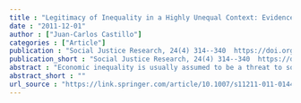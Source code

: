 ```yaml
---
title : "Legitimacy of Inequality in a Highly Unequal Context: Evidence from the Chilean Case"
date : "2011-12-01"
author : ["Juan-Carlos Castillo"]
categories : ["Article"]
publication : "Social Justice Research, 24(4) 314--340  https://doi.org/10.1007/s11211-011-0144-5"
publication_short : "Social Justice Research, 24(4) 314--340  https://doi.org/10.1007/s11211-011-0144-5"
abstract : "Economic inequality is usually assumed to be a threat to social cohesion and democracy. Nevertheless, this opposition of inequality and democracy is based on further assumptions such as (a) that people perceive economic inequality accurately, and (b) that, by and large they consider inequality unjust. Research into distributive issues has not found consistent support for neither of these assumptions. Quite the contrary, empirical evidence indicates that economic inequality is widely misperceived and that inequality is to some extent considered legitimate. So far most of the empirical evidence in the area of legitimacy comes from experimental studies in the developed world. The present research aims at widening the scope of legitimacy studies by focusing on Chile as a case country, one of the societies with the highest economic inequality worldwide, guided by the question to what extent is economic inequality considered legitimate in a context of high economic inequality? In addressing this question, and based on previous evidence, the article proposes a way to evaluate (a) the legitimacy of inequality at a country level via survey research, and (b) the role of inequality perception and justice ideologies in the justification of economic inequality. The data to be analyzed is the public opinion survey International Social Justice Project (ISJP), implemented in Chile in the year 2007 (n = 890). Multivariate analysis results reveal signs of legitimacy of inequality in Chile, opening a series of issues regarding the acceptance and stability of unequal distributions."
abstract_short : ""
url_source : "https://link.springer.com/article/10.1007/s11211-011-0144-5"
---
```

